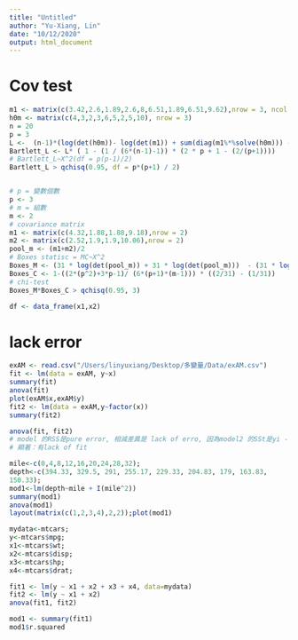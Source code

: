 ```yaml
---
title: "Untitled"
author: "Yu-Xiang, Lin"
date: "10/12/2020"
output: html_document
---
```





# Cov test
```r
m1 <- matrix(c(3.42,2.6,1.89,2.6,8,6.51,1.89,6.51,9.62),nrow = 3, ncol = 3)
h0m <- matrix(c(4,3,2,3,6,5,2,5,10), nrow = 3)
n = 20
p = 3
L <-  (n-1)*(log(det(h0m))- log(det(m1)) + sum(diag(m1%*%solve(h0m))) - 3)
Bartlett_L <- L* ( 1 - (1 / (6*(n-1)-1)) * (2 * p + 1 - (2/(p+1))))
# Bartlett_L~X^2(df = p(p-1)/2)
Bartlett_L > qchisq(0.95, df = p*(p+1) / 2)


# p = 變數個數
p <- 3
# m = 組數
m <- 2
# covariance matrix
m1 <- matrix(c(4.32,1.88,1.88,9.18),nrow = 2)
m2 <- matrix(c(2.52,1.9,1.9,10.06),nrow = 2)
pool_m <- (m1+m2)/2
# Boxes statisc = MC~X^2
Boxes_M <- (31 * log(det(pool_m)) + 31 * log(det(pool_m)))  - (31 * log(det(m1)) + 31 * log(det(m2)))
Boxes_C <- 1-((2*(p^2)+3*p-1)/ (6*(p+1)*(m-1))) * ((2/31) - (1/31))
# chi-test
Boxes_M*Boxes_C > qchisq(0.95, 3)

df <- data_frame(x1,x2)


```



# lack error 
```r
exAM <- read.csv("/Users/linyuxiang/Desktop/多變量/Data/exAM.csv")
fit <- lm(data = exAM, y~x)
summary(fit)
anova(fit)
plot(exAM$x,exAM$y)
fit2 <- lm(data = exAM,y~factor(x))
summary(fit2)

anova(fit, fit2)
# model 的RSS是pure error, 相減差異是 lack of erro, 因為model2 的SSt是yi - yi-bar 
# 顯著：有lack of fit
```



```r
mile<-c(0,4,8,12,16,20,24,28,32);
depth<-c(394.33, 329.5, 291, 255.17, 229.33, 204.83, 179, 163.83,
150.33);
mod1<-lm(depth~mile + I(mile^2))
summary(mod1)
anova(mod1)
layout(matrix(c(1,2,3,4),2,2));plot(mod1)
```

```r
mydata<-mtcars;
y<-mtcars$mpg;
x1<-mtcars$wt; 
x2<-mtcars$disp;
x3<-mtcars$hp;
x4<-mtcars$drat;

fit1 <- lm(y ~ x1 + x2 + x3 + x4, data=mydata)
fit2 <- lm(y ~ x1 + x2)
anova(fit1, fit2)

mod1 <- summary(fit1)
mod1$r.squared
```

